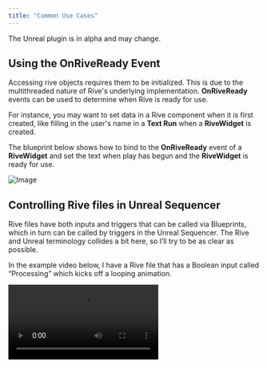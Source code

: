 ```yaml
---
title: "Common Use Cases"
---
```


<Note>
  The Unreal plugin is in alpha and may change.
</Note>

## Using the OnRiveReady Event

Accessing rive objects requires them to be initialized. This is due to the multithreaded nature of Rive's underlying implementation. **OnRiveReady** events can be used to determine when Rive is ready for use.

For instance, you may want to set data in a Rive component when it is first created, like filling in the user's name in a **Text Run** when a **RiveWidget** is created.

The blueprint below shows how to bind to the **OnRiveReady** event of a **RiveWidget** and set the text when play has begun and the **RiveWidget** is ready for use.

![Image](https://ucarecdn.com/7bb2da03-269e-4e7d-844d-7dd69d05b0ed/)

## Controlling Rive files in Unreal Sequencer

Rive files have both inputs and triggers that can be called via Blueprints, which in turn can be called by triggers in the Unreal Sequencer. The Rive and Unreal terminology collides a bit here, so I’ll try to be as clear as possible.

<Steps>
  <Step title="In sequencer, add your RiveActor as a track.">
    
  </Step>
  <Step title="Move the timeline head to the location where you want to trigger an input or Rive trigger.">
    
  </Step>
  <Step title="Add a key.">
    
  </Step>
  <Step title="Right-click the key, select Properties and select “Create New Endpoint”. This will create a Blueprint node that will trigger whatever Blueprint action you like, including Rive actions.">
    
  </Step>
  <Step title="Open the Blueprint (double-click on Event) and add a Rive Set Bool Value node (be sure to uncheck “Context Sensitive” in the search box.">
    
  </Step>
  <Step title="The Rive Set Value nodes require an artboard as an input which can be derived from the Sequencer Event node. Add a Rive Get Artboard node and drag the target from the Sequencer Event node. A conversion node will be automatically added.">
    
  </Step>
  <Step title="Ensure the Blueprint’s “Call In Editor” box is checked.">
    
  </Step>
</Steps>

In the example video below, I have a Rive file that has a Boolean input called “Processing” which kicks off a looping animation.

<video controls className="w-full aspect-video" src="https://ucarecdn.com/22a368aa-5110-4b79-afa8-e244a3500e24/" />